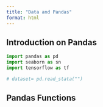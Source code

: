 ---
title: "Data and Pandas"
format: html
---

## Introduction on Pandas

```{python}
import pandas as pd
import seaborn as sn
import tensorflow as tf

# dataset= pd.read_stata("")

```


## Pandas Functions